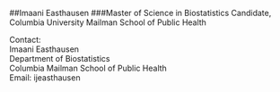 ##Imaani Easthausen
###Master of Science in Biostatistics Candidate, Columbia University Mailman School of Public Health

Contact:\
Imaani Easthausen\
Department of Biostatistics\
Columbia Mailman School of Public Health\
Email: ijeasthausen